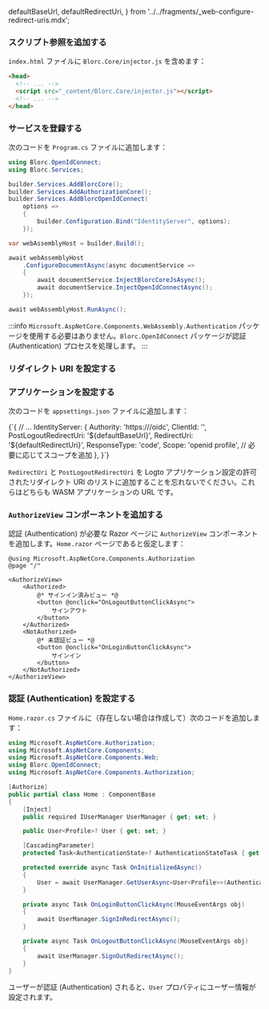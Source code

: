 
  defaultBaseUrl,
  defaultRedirectUri,
} from '../../fragments/_web-configure-redirect-uris.mdx';

### スクリプト参照を追加する

`index.html` ファイルに `Blorc.Core/injector.js` を含めます：

```html title="index.html"
<head>
  <!-- ... -->
  <script src="_content/Blorc.Core/injector.js"></script>
  <!-- ... -->
</head>
```

### サービスを登録する

次のコードを `Program.cs` ファイルに追加します：

```csharp title="Program.cs"
using Blorc.OpenIdConnect;
using Blorc.Services;

builder.Services.AddBlorcCore();
builder.Services.AddAuthorizationCore();
builder.Services.AddBlorcOpenIdConnect(
    options =>
    {
        builder.Configuration.Bind("IdentityServer", options);
    });

var webAssemblyHost = builder.Build();

await webAssemblyHost
    .ConfigureDocumentAsync(async documentService =>
    {
        await documentService.InjectBlorcCoreJsAsync();
        await documentService.InjectOpenIdConnectAsync();
    });

await webAssemblyHost.RunAsync();
```

:::info
`Microsoft.AspNetCore.Components.WebAssembly.Authentication` パッケージを使用する必要はありません。`Blorc.OpenIdConnect` パッケージが認証 (Authentication) プロセスを処理します。
:::

### リダイレクト URI を設定する

<SignInFlowSummary />

<AssumingUrl />

<WebConfigureRedirectUris />

### アプリケーションを設定する

次のコードを `appsettings.json` ファイルに追加します：

<CodeBlock language="json5" title="appsettings.json">
  {`{
  // ...
  IdentityServer: {
    Authority: 'https://<your-logto-endpoint>/oidc',
    ClientId: '<your-logto-app-id>',
    PostLogoutRedirectUri: '${defaultBaseUrl}',
    RedirectUri: '${defaultRedirectUri}',
    ResponseType: 'code',
    Scope: 'openid profile', // 必要に応じてスコープを追加
  },
}`}
</CodeBlock>

`RedirectUri` と `PostLogoutRedirectUri` を Logto アプリケーション設定の許可されたリダイレクト URI のリストに追加することを忘れないでください。これらはどちらも WASM アプリケーションの URL です。

### `AuthorizeView` コンポーネントを追加する

認証 (Authentication) が必要な Razor ページに `AuthorizeView` コンポーネントを追加します。`Home.razor` ページであると仮定します：

```cshtml title="Pages/Home.razor"
@using Microsoft.AspNetCore.Components.Authorization
@page "/"

<AuthorizeView>
    <Authorized>
        @* サインイン済みビュー *@
        <button @onclick="OnLogoutButtonClickAsync">
            サインアウト
        </button>
    </Authorized>
    <NotAuthorized>
        @* 未認証ビュー *@
        <button @onclick="OnLoginButtonClickAsync">
            サインイン
        </button>
    </NotAuthorized>
</AuthorizeView>
```

### 認証 (Authentication) を設定する

`Home.razor.cs` ファイルに（存在しない場合は作成して）次のコードを追加します：

```csharp title="Pages/Home.razor.cs"
using Microsoft.AspNetCore.Authorization;
using Microsoft.AspNetCore.Components;
using Microsoft.AspNetCore.Components.Web;
using Blorc.OpenIdConnect;
using Microsoft.AspNetCore.Components.Authorization;

[Authorize]
public partial class Home : ComponentBase
{
    [Inject]
    public required IUserManager UserManager { get; set; }

    public User<Profile>? User { get; set; }

    [CascadingParameter]
    protected Task<AuthenticationState>? AuthenticationStateTask { get; set; }

    protected override async Task OnInitializedAsync()
    {
        User = await UserManager.GetUserAsync<User<Profile>>(AuthenticationStateTask!);
    }

    private async Task OnLoginButtonClickAsync(MouseEventArgs obj)
    {
        await UserManager.SignInRedirectAsync();
    }

    private async Task OnLogoutButtonClickAsync(MouseEventArgs obj)
    {
        await UserManager.SignOutRedirectAsync();
    }
}
```

ユーザーが認証 (Authentication) されると、`User` プロパティにユーザー情報が設定されます。

<Checkpoint />
